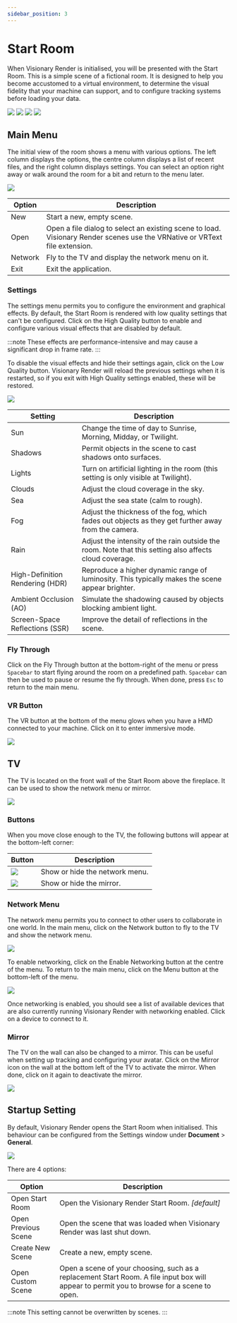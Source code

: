 ```yaml
---
sidebar_position: 3
---
```


# Start Room

When Visionary Render is initialised, you will be presented with the Start Room. This is a simple scene of a fictional room. It is designed to help you become accustomed to a virtual environment, to determine the visual fidelity that your machine can support, and to configure tracking systems before loading your data.

![](/img/visionary-render/getting-started/start-room/view1.png) ![](/img/visionary-render/getting-started/start-room/view2.png)
![](/img/visionary-render/getting-started/start-room/view3.png) ![](/img/visionary-render/getting-started/start-room/view4.png)

## Main Menu

The initial view of the room shows a menu with various options. The left column displays the options, the centre column displays a list of recent files, and the right column displays settings. You can select an option right away or walk around the room for a bit and return to the menu later.

![](/img/visionary-render/getting-started/start-room/overview.png)

| Option  | Description                                                                                                                |
|---------|----------------------------------------------------------------------------------------------------------------------------|
| New     | Start a new, empty scene.                                                                                                  |
| Open    | Open a file dialog to select an existing scene to load. Visionary Render scenes use the VRNative or VRText file extension. |
| Network | Fly to the TV and display the network menu on it.                                                                          |
| Exit    | Exit the application.                                                                                                      |

### Settings

The settings menu permits you to configure the environment and graphical effects. By default, the Start Room is rendered with low quality settings that can't be configured. Click on the High Quality button to enable and configure various visual effects that are disabled by default.

:::note
These effects are performance-intensive and may cause a significant drop in frame rate.
:::

To disable the visual effects and hide their settings again, click on the Low Quality button. Visionary Render will reload the previous settings when it is restarted, so if you exit with High Quality settings enabled, these will be restored.

![](/img/visionary-render/getting-started/start-room/settings.png)

| Setting                         | Description                                                                                            |
|---------------------------------|--------------------------------------------------------------------------------------------------------|
| Sun                             | Change the time of day to Sunrise, Morning, Midday, or Twilight.                                       |
| Shadows                         | Permit objects in the scene to cast shadows onto surfaces.                                             |
| Lights                          | Turn on artificial lighting in the room (this setting is only visible at Twilight).                    |
| Clouds                          | Adjust the cloud coverage in the sky.                                                                  |
| Sea                             | Adjust the sea state (calm to rough).                                                                  |
| Fog                             | Adjust the thickness of the fog, which fades out objects as they get further away from the camera.     |
| Rain                            | Adjust the intensity of the rain outside the room. Note that this setting also affects cloud coverage. |
| High-Definition Rendering (HDR) | Reproduce a higher dynamic range of luminosity. This typically makes the scene appear brighter.        |
| Ambient Occlusion (AO)          | Simulate the shadowing caused by objects blocking ambient light.                                       |
| Screen-Space Reflections (SSR)  | Improve the detail of reflections in the scene.                                                        |

### Fly Through

Click on the Fly Through button at the bottom-right of the menu or press `Spacebar` to start flying around the room on a predefined path. `Spacebar` can then be used to pause or resume the fly through. When done, press `Esc` to return to the main menu.

### VR Button

The VR button at the bottom of the menu glows when you have a HMD connected to your machine. Click on it to enter immersive mode.

![](/img/visionary-render/getting-started/start-room/vr-button.png)

## TV

The TV is located on the front wall of the Start Room above the fireplace. It can be used to show the network menu or mirror.

![](/img/visionary-render/getting-started/start-room/tv.png)

### Buttons

When you move close enough to the TV, the following buttons will appear at the bottom-left corner:

| Button                   | Description                    |
|--------------------------|--------------------------------|
| ![](/img/visionary-render/getting-started/start-room/network.png) | Show or hide the network menu. |
| ![](/img/visionary-render/getting-started/start-room/toggle-mirror.png) | Show or hide the mirror. |

### Network Menu

The network menu permits you to connect to other users to collaborate in one world. In the main menu, click on the Network button to fly to the TV and show the network menu.

![](/img/visionary-render/getting-started/start-room/network-disabled.png)

To enable networking, click on the Enable Networking button at the centre of the menu. To return to the main menu, click on the Menu button at the bottom-left of the menu.

![](/img/visionary-render/getting-started/start-room/network-enabled.png)

Once networking is enabled, you should see a list of available devices that are also currently running Visionary Render with networking enabled. Click on a device to connect to it.

### Mirror

The TV on the wall can also be changed to a mirror. This can be useful when setting up tracking and configuring your avatar. Click on the Mirror icon on the wall at the bottom left of the TV to activate the mirror. When done, click on it again to deactivate the mirror.

![](/img/visionary-render/getting-started/start-room/mirror.png)

## Startup Setting

By default, Visionary Render opens the Start Room when initialised. This behaviour can be configured from the Settings window under **Document** > **General**.

![](/img/visionary-render/getting-started/start-room/startup.png)

There are 4 options:

| Option              | Description                                 |
|---------------------|---------------------------------------------|
| Open Start Room     | Open the Visionary Render Start Room. *[default]* |
| Open Previous Scene | Open the scene that was loaded when Visionary Render was last shut down. |
| Create New Scene    | Create a new, empty scene. |
| Open Custom Scene   | Open a scene of your choosing, such as a replacement Start Room. A file input box will appear to permit you to browse for a scene to open. |

:::note
This setting cannot be overwritten by scenes.
:::
